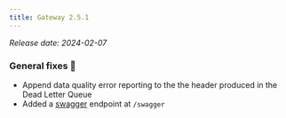 ```yaml
---
title: Gateway 2.5.1
---
```


*Release date: 2024-02-07*

### General fixes 🔨

- Append data quality error reporting to the the header produced in the Dead Letter Queue
- Added a [swagger](https://github.com/swagger-api/swagger-ui) endpoint at `/swagger`